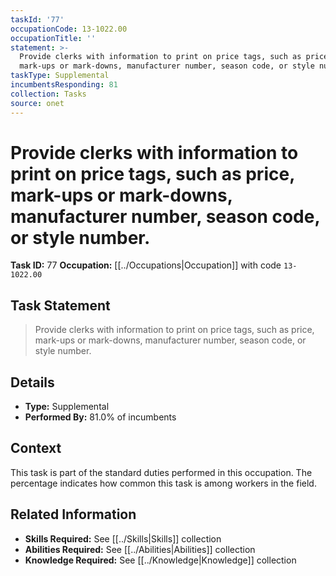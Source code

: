 ```yaml
---
taskId: '77'
occupationCode: 13-1022.00
occupationTitle: ''
statement: >-
  Provide clerks with information to print on price tags, such as price,
  mark-ups or mark-downs, manufacturer number, season code, or style number.
taskType: Supplemental
incumbentsResponding: 81
collection: Tasks
source: onet
---
```

# Provide clerks with information to print on price tags, such as price, mark-ups or mark-downs, manufacturer number, season code, or style number.

**Task ID:** 77
**Occupation:** [[../Occupations|Occupation]] with code `13-1022.00`

## Task Statement

> Provide clerks with information to print on price tags, such as price, mark-ups or mark-downs, manufacturer number, season code, or style number.

## Details

- **Type:** Supplemental
- **Performed By:** 81.0% of incumbents

## Context

This task is part of the standard duties performed in this occupation. The percentage indicates how common this task is among workers in the field.

## Related Information

- **Skills Required:** See [[../Skills|Skills]] collection
- **Abilities Required:** See [[../Abilities|Abilities]] collection
- **Knowledge Required:** See [[../Knowledge|Knowledge]] collection
